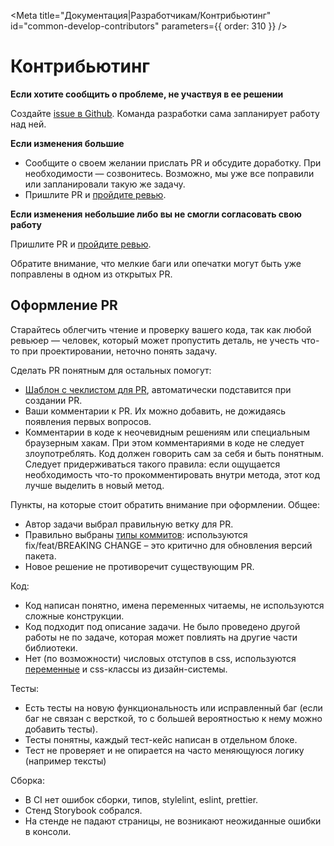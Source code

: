 
<Meta
  title="Документация|Разработчикам/Контрибьютинг"
  id="common-develop-contributors"
  parameters={{ order: 310 }}
/>

# Контрибьютинг

**Если хотите сообщить о проблеме, не участвуя в ее решении**

Создайте [issue в Github](https://github.com/gazprom-neft/consta-uikit/issues/new). Команда разработки сама запланирует работу над ней.

**Если изменения большие**

- Сообщите о своем желании прислать PR и обсудите доработку. При необходимости — созвонитесь. Возможно, мы уже все поправили или запланировали такую же задачу.
- Пришлите PR и [пройдите ревью](/?path=/docs/common-develop-review--page).

**Если изменения небольшие либо вы не смогли согласовать свою работу**

Пришлите PR и [пройдите ревью](/?path=/docs/common-develop-review--page).

Обратите внимание, что мелкие баги или опечатки могут быть уже поправлены в одном из открытых PR.

## Оформление PR

Старайтесь облегчить чтение и проверку вашего кода, так как любой ревьюер — человек, который может пропустить деталь, не учесть что-то при проектировании, неточно понять задачу.

Сделать PR понятным для остальных помогут:

- [Шаблон с чеклистом для PR](https://github.com/gazprom-neft/consta-uikit/blob/master/.github/pull_request_template.md), автоматически подставится при создании PR.
- Ваши комментарии к PR. Их можно добавить, не дожидаясь появления первых вопросов.
- Комментарии в коде к неочевидным решениям или специальным браузерным хакам. При этом комментариями в коде не следует злоупотреблять. Код должен говорить сам за себя и быть понятным.
  Следует придерживаться такого правила: если ощущается необходимость что-то прокомментировать внутри метода, этот код лучше выделить в новый метод.

Пункты, на которые стоит обратить внимание при оформлении.
Общее:

- Автор задачи выбрал правильную ветку для PR.
- Правильно выбраны [типы коммитов](/?path=/docs/common-develop-commits-style--page): используются fix/feat/BREAKING CHANGE – это критично для обновления версий пакета.
- Новое решение не противоречит существующим PR.

Код:

- Код написан понятно, имена переменных читаемы, не используются сложные конструкции.
- Код подходит под описание задачи. Не было проведено другой работы не по задаче, которая может повлиять на другие части библиотеки.
- Нет (по возможности) числовых отступов в css, используются [переменные](https://github.com/gazprom-neft/consta-uikit/tree/master/src/components/Theme) и css-классы из дизайн-системы.

Тесты:

- Есть тесты на новую функциональность или исправленный баг (если баг не связан с версткой, то с большей вероятностью к нему можно добавить тесты).
- Тесты понятны, каждый тест-кейс написан в отдельном блоке.
- Тест не проверяет и не опирается на часто меняющуюся логику (например тексты)

Сборка:

- В CI нет ошибок сборки, типов, stylelint, eslint, prettier.
- Стенд Storybook собрался.
- На стенде не падают страницы, не возникают неожиданные ошибки в консоли.
